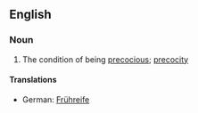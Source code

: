 ==English==

===Noun===
{{en-noun}}

# The condition of being [[precocious]]; [[precocity]]

====Translations====
{{trans-top|condition of being precocious}}
*German: [[Frühreife]] {{f}}
{{trans-mid}}
{{trans-bottom}}